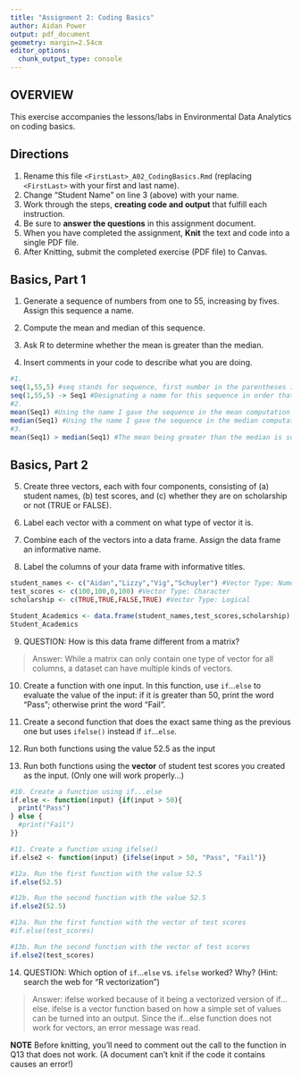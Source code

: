 ```yaml
---
title: "Assignment 2: Coding Basics"
author: Aidan Power  
output: pdf_document
geometry: margin=2.54cm
editor_options: 
  chunk_output_type: console
---
```


## OVERVIEW

This exercise accompanies the lessons/labs in Environmental Data Analytics on coding basics.

## Directions

1.  Rename this file `<FirstLast>_A02_CodingBasics.Rmd` (replacing `<FirstLast>` with your first and last name).
2.  Change "Student Name" on line 3 (above) with your name.
3.  Work through the steps, **creating code and output** that fulfill each instruction.
4.  Be sure to **answer the questions** in this assignment document.
5.  When you have completed the assignment, **Knit** the text and code into a single PDF file.
6.  After Knitting, submit the completed exercise (PDF file) to Canvas.

## Basics, Part 1

1.  Generate a sequence of numbers from one to 55, increasing by fives. Assign this sequence a name.

2.  Compute the mean and median of this sequence.

3.  Ask R to determine whether the mean is greater than the median.

4.  Insert comments in your code to describe what you are doing.

```r
#1. 
seq(1,55,5) #seq stands for sequence, first number in the parentheses is the first in the sequence, the second number represents the last, and the third represents the sequence interval
seq(1,55,5) -> Seq1 #Designating a name for this sequence in order that it may be easily used in computations
#2. 
mean(Seq1) #Using the name I gave the sequence in the mean computation
median(Seq1) #Using the name I gave the sequence in the median computation
#3. 
mean(Seq1) > median(Seq1) #The mean being greater than the median is something R can answer with either "True" or "False"
```

## Basics, Part 2

5.  Create three vectors, each with four components, consisting of (a) student names, (b) test scores, and (c) whether they are on scholarship or not (TRUE or FALSE).

6.  Label each vector with a comment on what type of vector it is.

7.  Combine each of the vectors into a data frame. Assign the data frame an informative name.

8.  Label the columns of your data frame with informative titles.

```r

student_names <- c("Aidan","Lizzy","Vig","Schuyler") #Vector Type: Numeric
test_scores <- c(100,100,0,100) #Vector Type: Character
scholarship <- c(TRUE,TRUE,FALSE,TRUE) #Vector Type: Logical

Student_Academics <- data.frame(student_names,test_scores,scholarship)
Student_Academics


```

9.  QUESTION: How is this data frame different from a matrix?

> Answer:
While a matrix can only contain one type of vector for all columns, a dataset can have multiple kinds of vectors. 

10. Create a function with one input. In this function, use `if`...`else` to evaluate the value of the input: if it is greater than 50, print the word "Pass"; otherwise print the word "Fail". 

11. Create a second function that does the exact same thing as the previous one but uses `ifelse()` instead if `if`...`else `. 

12. Run both functions using the value 52.5 as the input

13. Run both functions using the **vector** of student test scores you created as the input. (Only one will work properly...)

```r
#10. Create a function using if...else
if.else <- function(input) {if(input > 50){
  print("Pass")
} else {
  #print("Fail")
}}

#11. Create a function using ifelse()
if.else2 <- function(input) {ifelse(input > 50, "Pass", "Fail")}

#12a. Run the first function with the value 52.5
if.else(52.5)

#12b. Run the second function with the value 52.5
if.else2(52.5)

#13a. Run the first function with the vector of test scores
#if.else(test_scores)

#13b. Run the second function with the vector of test scores
if.else2(test_scores)
```

14. QUESTION: Which option of `if`...`else` vs. `ifelse` worked? Why? (Hint: search the web for "R vectorization")

> Answer:
ifelse worked because of it being a vectorized version of if...else. ifelse is a vector function based on how a simple set of values can be turned into an output. Since the if...else function does not work for vectors, an error message was read. 

**NOTE** Before knitting, you'll need to comment out the call to the function in Q13 that does not work. (A document can't knit if the code it contains causes an error!)